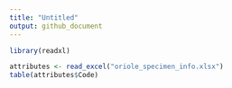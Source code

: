 ```yaml
---
title: "Untitled"
output: github_document
---
```


```r
library(readxl)

attributes <- read_excel("oriole_specimen_info.xlsx")
table(attributes$Code)
```

